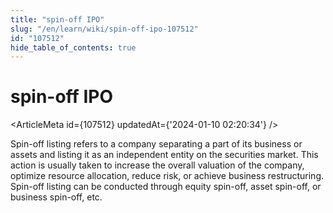 ```yaml
---
title: "spin-off IPO"
slug: "/en/learn/wiki/spin-off-ipo-107512"
id: "107512"
hide_table_of_contents: true
---
```



# spin-off IPO

<ArticleMeta id={107512} updatedAt={'2024-01-10 02:20:34'} />
<div className='border-solid border-b border-t-0 my-4 border-[var(--ifm-color-gray-300)]' />

Spin-off listing refers to a company separating a part of its business or assets and listing it as an independent entity on the securities market. This action is usually taken to increase the overall valuation of the company, optimize resource allocation, reduce risk, or achieve business restructuring. Spin-off listing can be conducted through equity spin-off, asset spin-off, or business spin-off, etc.
